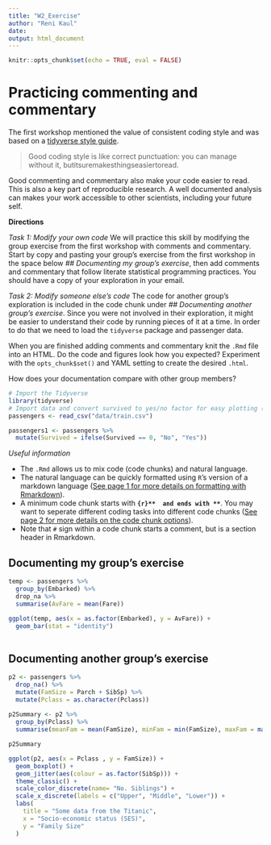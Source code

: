```yaml
---
title: "W2_Exercise"
author: "Reni Kaul"
date: 
output: html_document
---
```


```r
knitr::opts_chunk$set(echo = TRUE, eval = FALSE)
```

# Practicing commenting and commentary

The first workshop mentioned the value of consistent coding style and was based on a [tidyverse style guide](http://style.tidyverse.org/index.html). 

> Good coding style is like correct punctuation: you can manage without it, butitsuremakesthingseasiertoread.

Good commenting and commentary also make your code easier to read. This is also a key part of reproducible research. A well documented analysis can makes your work accessible to other scientists, including your future self. 

**Directions**

*Task 1: Modify your own code* 
We will practice this skill by modifying the group exercise from the first workshop with comments and commentary. Start by copy and pasting your group's exercise from the first workshop in the space below *## Documenting my group's exercise*, then add comments and commentary that follow literate statistical programming practices. You should have a copy of your exploration in your email. 

*Task 2: Modify someone else's code*
The code for another group's exploration is included in the code chunk under *## Documenting another group's exercise*. Since you were not involved in their exploration, it might be easier to understand their code by running pieces of it at a time. In order to do that we need to load the `tidyverse` package and passenger data. 

When you are finished adding comments and commentary knit the `.Rmd` file into an HTML. Do the code and figures look how you expected? Experiment with the `opts_chunk$set()` and YAML setting to create the desired `.html`.

How does your documentation compare with other group members? 

```r
# Import the Tidyverse
library(tidyverse)
# Import data and convert survived to yes/no factor for easy plotting (passengers1).  
passengers <- read_csv("data/train.csv")

passengers1 <- passengers %>% 
  mutate(Survived = ifelse(Survived == 0, "No", "Yes"))
```

*Useful information* 

* The `.Rmd` allows us to mix code (code chunks) and natural language. 
* The natural language can be quickly formatted using `R`'s version of a markdown language ([See page 1 for more details on formatting with Rmarkdown](https://www.rstudio.com/wp-content/uploads/2015/03/rmarkdown-reference.pdf)). 
* A minimum code chunk starts with  **```{r}**  and ends with **```**. You may want to seperate different coding tasks into different code chunks ([See page 2 for more details on the code chunk options](https://www.rstudio.com/wp-content/uploads/2015/03/rmarkdown-reference.pdf)). 
* Note that `#` sign within a code chunk starts a comment, but is a section header in Rmarkdown. 

## Documenting my group's exercise


```r
temp <- passengers %>% 
  group_by(Embarked) %>% 
  drop_na %>% 
  summarise(AvFare = mean(Fare)) 

ggplot(temp, aes(x = as.factor(Embarked), y = AvFare)) +
  geom_bar(stat = "identity")
  
```


## Documenting another group's exercise


```r

p2 <- passengers %>%
  drop_na() %>%
  mutate(FamSize = Parch + SibSp) %>%
  mutate(Pclass = as.character(Pclass))
  
p2Summary <- p2 %>%
  group_by(Pclass) %>%
  summarise(meanFam = mean(FamSize), minFam = min(FamSize), maxFam = max(FamSize))  

p2Summary

ggplot(p2, aes(x = Pclass , y = FamSize)) +
  geom_boxplot() +
  geom_jitter(aes(colour = as.factor(SibSp))) +
  theme_classic() +
  scale_color_discrete(name= "No. Siblings") +
  scale_x_discrete(labels = c("Upper", "Middle", "Lower")) +
  labs(
    title = "Some data from the Titanic", 
    x = "Socio-economic status (SES)",
    y = "Family Size"
  )
    

```

